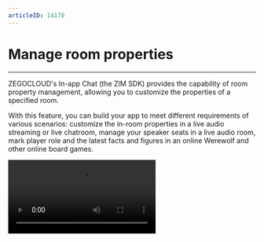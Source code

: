 ```yaml
---
articleID: 14170
---
```


# Manage room properties

- - -

ZEGOCLOUD's In-app Chat (the ZIM SDK) provides the capability of room property management, allowing you to customize the properties of a specified room.

With this feature, you can build your app to meet different requirements of various scenarios: customize the in-room properties in a live audio streaming or live chatroom, manage your speaker seats in a live audio room, mark player role and the latest facts and figures in an online Werewolf and other online board games.


<Video src="https://www.youtube.com/embed/ga-wHRhsbvE"/>


## Set room properties

To set room properties, set them when you call the [createRoom](@createRoom) method to create a room.


```typescript
createRoom(roomInfo: ZIMRoomInfo, config: ZIMRoomAdvancedConfig): Promise<ZIMRoomCreatedResult>
```

<Warning title="Warning">

- Up to 20 room properties can be set in a room. The room property is stored in the format of `Key-Value`. The maximum length of `Key` is 16 bytes, the maximum length of `Value` is 1024 bytes, and the total length of all properties must not exceed 5120 bytes. For more customizable room properties, contact ZEGOCLOUD Technical Support. 
- The customized room properties you set will be cleared after the room is destroyed.
</Warning>


<CodeGroup>
```typescript title="Sample code"
const roomInfo: ZIMRoomInfo = { roomID: '', roomName: '' };
const config: ZIMRoomAdvancedConfig = { 
    roomAttributes: { key1: 'value1', key2: 'value2' },
    roomDestroyDelayTime: 30,
};

zim.createRoom(roomInfo, config)
    .then(function ({ roomInfo }) {
        // Operation successful.
    })
    .catch(function (err) {
        // Operation failed.
    });
```
</CodeGroup>

### Modify room properties

The room properties you set are stored as `key-value`.

- When Key does not exist: Setting room property means adding room property.
- When the Key already exists: Setting the room property means updating the value of the existing room property.



<CodeGroup>
```typescript title="Sample code"
const roomID = '';
const roomAttributes = { key1: 'value1', key2: 'value2' };
const config: ZIMRoomAttributesSetConfig = { 
    isForce: false,
    isUpdateOwner: false,
    isDeleteAfterOwnerLeft: false
};

zim.setRoomAttributes(roomAttributes, roomID, config)
    .then(function ({ roomID, errorKeys }) {
        // Operation successful.
    })
    .catch(function (err) {
        // Operation failed.
    });

// Set up the callback roomAttributesUpdated.
zim.on('roomAttributesUpdated', function (zim, { roomID, infos }) {
    console.log('roomAttributesUpdated', roomID, infos);
});
```
</CodeGroup>

## Delete room properties

Generally, you can only delete the room properties that you own. You can also delete the room properties created by others by setting the `isForce` value in `config`.




<CodeGroup>
```typescript title="Sample code"
const roomID = '';
const keys = ['key1'];
const config: ZIMRoomAttributesDeleteConfig = { 
    isForce: false
};

zim.deleteRoomAttributes(keys, roomID, config)
    .then(function ({ roomID, errorKeys }) {
        // Operation successful.
    })
    .catch(function (err) {
        // Operation failed.
    });

// Set up the callback roomAttributesUpdated.
zim.on('roomAttributesUpdated', function (zim, { roomID, infos }) {
    console.log('roomAttributesUpdated', roomID, infos);
});
```
</CodeGroup>

## Get room properties



<CodeGroup>
```typescript title="Sample code"
var roomID = '';
zim.queryRoomAllAttributes(roomID)
    .then(function ({ roomID, roomAttributes }) {
        // Query successful.
    })
    .catch(function (err) {
        // Query failed.
    });
```
</CodeGroup>

## Combined room properties operation


The merge operation means that you can combine multiple operations within the same room into one operation using the [beginRoomAttributesBatchOperation](@beginRoomAttributesBatchOperation) and [endRoomAttributesBatchOperation](@endRoomAttributesBatchOperation) methods. This is typically used when you want to perform consecutive operations without being interrupted by other users' operations.



<CodeGroup>
```typescript title="Sample code"
const roomID = '';
const config: ZIMRoomAttributesBatchOperationConfig = { 
    isForce: false,
    isUpdateOwner: false,
    isDeleteAfterOwnerLeft: false
};

const config_set: ZIMRoomAttributesSetConfig = {
    isForce: false,
    isUpdateOwner: false,
    isDeleteAfterOwnerLeft: false
};
const config_delete: ZIMRoomAttributesDeleteConfig = {
    isForce: false,
}

// Start a combined room properties operation.
zim.beginRoomAttributesBatchOperation(roomID, config);

// Use the `Promise.then` to get the operation result. Do not use the `async-await`.
const roomAttributes = { key1: 'value1', key2: 'value2' };
zim.setRoomAttributes(roomAttributes, roomID, config_set)
   .then(function ({ roomID, errorKeys }) {
        // Operation successful.
    })
    .catch(function (err) {
        // Operation failed.
    });

// Use the `Promise.then` to get the operation result. Do not use the `async-await`.
const keys = ['key1'];
zim.deleteRoomAttributes(keys, roomID, config_delete)
   .then(function ({ roomID, errorKeys }) {
        // Operation successful.
    })
    .catch(function (err) {
        // Operation failed.
    });

// End the operation. 
zim.endRoomAttributesBatchOperation(roomID)
    .then(function ({ roomID }) {
        // Operation successful.
    })
    .catch(function (err) {
        // Operation failed.
    });

// Set up the callback roomAttributesBatchUpdated.
zim.on('roomAttributesBatchUpdated', function (zim, { roomID, infos }) {
    console.log('roomAttributesBatchUpdated', roomID, infos);
});
```
</CodeGroup>
